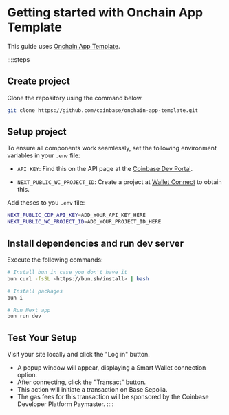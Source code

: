 


# Getting started with Onchain App Template
This guide uses [Onchain App Template](https://github.com/coinbase/onchain-app-template/tree/main).

::::steps
## Create project
Clone the repository using the command below.

```bash
git clone https://github.com/coinbase/onchain-app-template.git
```

## Setup project
To ensure all components work seamlessly, set the following environment variables in your `.env` file:

- `API KEY`: Find this on the API page at the [Coinbase Dev Portal](https://portal.cdp.coinbase.com/access/api).

- `NEXT_PUBLIC_WC_PROJECT_ID`: Create a project at [Wallet Connect](https://cloud.walletconnect.com) to obtain this.

Add theses to you `.env` file:

```bash
NEXT_PUBLIC_CDP_API_KEY=ADD_YOUR_API_KEY_HERE
NEXT_PUBLIC_WC_PROJECT_ID=ADD_YOUR_PROJECT_ID_HERE
```

## Install dependencies and run dev server
Execute the following commands:

```bash
# Install bun in case you don't have it
bun curl -fsSL <https://bun.sh/install> | bash

# Install packages
bun i

# Run Next app
bun run dev
```

## Test Your Setup

Visit your site locally and click the "Log in" button.
- A popup window will appear, displaying a Smart Wallet connection option.
- After connecting, click the "Transact" button.
- This action will initiate a transaction on Base Sepolia.
- The gas fees for this transaction will be sponsored by the Coinbase Developer Platform Paymaster.
::::

<FeedbackWidget />
